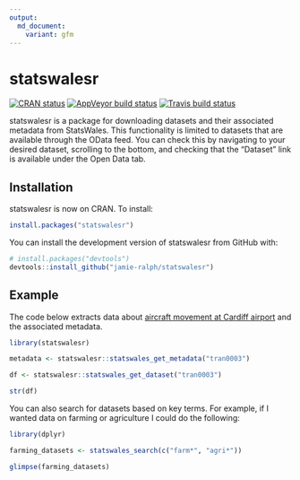 ```yaml
---
output:
  md_document:
    variant: gfm
---
```


# statswalesr

<!-- badges: start -->

[![CRAN status](https://www.r-pkg.org/badges/version/statswalesr)](https://cran.r-project.org/web/packages/statswalesr/index.html)
[![AppVeyor build status](https://ci.appveyor.com/api/projects/status/github/jamie-ralph/statswalesr?branch=master&svg=true)](https://ci.appveyor.com/project/jamie-ralph/statswalesr) [![Travis build status](https://travis-ci.org/jamie-ralph/statswalesr.svg?branch=master)](https://travis-ci.org/jamie-ralph/statswalesr)

<!-- badges: end -->

statswalesr is a package for downloading datasets and their associated metadata
from StatsWales. This functionality is limited to datasets that are available 
through the OData feed. You can check this by navigating to your desired 
dataset, scrolling to the bottom, and checking that the "Dataset" link is 
available under the Open Data tab.

## Installation

statswalesr is now on CRAN. To install: 

``` r
install.packages("statswalesr")
```


You can install the development version of statswalesr from GitHub with:

``` r
# install.packages("devtools")
devtools::install_github("jamie-ralph/statswalesr")
```
## Example

The code below extracts data about [aircraft movement at Cardiff airport](https://statswales.gov.wales/Catalogue/Transport/Air/aircraftmovementsatcardiffairport-by-movementtype-year) and the associated metadata.

```r
library(statswalesr)

metadata <- statswalesr::statswales_get_metadata("tran0003")

df <- statswalesr::statswales_get_dataset("tran0003")
```

```r

str(df)

```

You can also search for datasets based on key terms. For example, if I wanted
data on farming or agriculture I could do the following:

```r
library(dplyr)

farming_datasets <- statswales_search(c("farm*", "agri*"))
```

```r
glimpse(farming_datasets)
```
